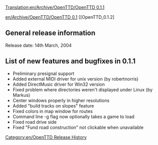 [[Translation:en/Archive/OpenTTD/OpenTTD 0.1.1]]
[[Category:en/OpenTTD Release History]]

[[en/Archive/OpenTTD/OpenTTD 0.1]] [[OpenTTD_0.1.2]

==General release information==
Release date: 14th March, 2004

==List of new features and bugfixes in 0.1.1==
*Preliminary presignal support
*Added external MIDI driver for unix version (by robertnorris)
*Added DirectMusic driver for Win32 version
*Fixed problem where directories weren't displayed under Linux (by Markus)
*Center windows properly in higher resolutions
*Added "build tracks on slopes" feature
*Fixed colors in map window for routes
*Command line -g flag now optionally takes a game to load
*Fixed road drive side
*Fixed "Fund road construction" not clickable when unavailable